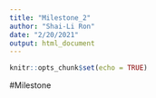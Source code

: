 ```yaml
---
title: "Milestone_2"
author: "Shai-Li Ron"
date: "2/20/2021"
output: html_document
---
```


```r
knitr::opts_chunk$set(echo = TRUE)
```


#Milestone
